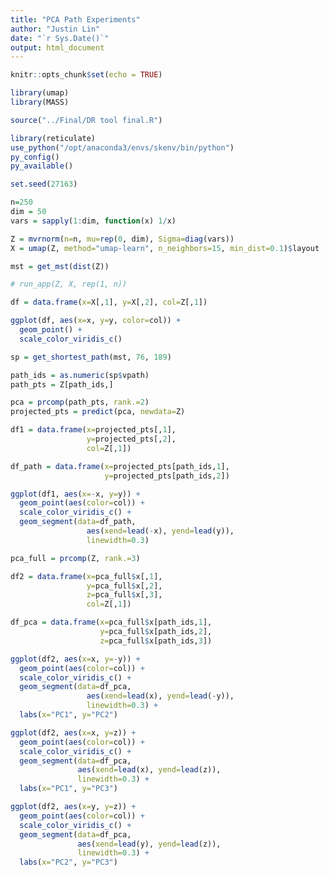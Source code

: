 ```yaml
---
title: "PCA Path Experiments"
author: "Justin Lin"
date: "`r Sys.Date()`"
output: html_document
---
```


```r
knitr::opts_chunk$set(echo = TRUE)

library(umap)
library(MASS)

source("../Final/DR tool final.R")
```

```r
library(reticulate)
use_python("/opt/anaconda3/envs/skenv/bin/python")
py_config()
py_available()
```


```r
set.seed(27163)

n=250
dim = 50
vars = sapply(1:dim, function(x) 1/x)

Z = mvrnorm(n=n, mu=rep(0, dim), Sigma=diag(vars))
X = umap(Z, method="umap-learn", n_neighbors=15, min_dist=0.1)$layout

mst = get_mst(dist(Z))

# run_app(Z, X, rep(1, n))
```

```r
df = data.frame(x=X[,1], y=X[,2], col=Z[,1])

ggplot(df, aes(x=x, y=y, color=col)) +
  geom_point() +
  scale_color_viridis_c()
```

```r
sp = get_shortest_path(mst, 76, 189)

path_ids = as.numeric(sp$vpath)
path_pts = Z[path_ids,]

pca = prcomp(path_pts, rank.=2)
projected_pts = predict(pca, newdata=Z)

df1 = data.frame(x=projected_pts[,1],
                 y=projected_pts[,2],
                 col=Z[,1])

df_path = data.frame(x=projected_pts[path_ids,1],
                     y=projected_pts[path_ids,2])

ggplot(df1, aes(x=-x, y=y)) +
  geom_point(aes(color=col)) +
  scale_color_viridis_c() +
  geom_segment(data=df_path,
                 aes(xend=lead(-x), yend=lead(y)),
                 linewidth=0.3)
```

```r
pca_full = prcomp(Z, rank.=3)

df2 = data.frame(x=pca_full$x[,1],
                 y=pca_full$x[,2],
                 z=pca_full$x[,3],
                 col=Z[,1])

df_pca = data.frame(x=pca_full$x[path_ids,1],
                    y=pca_full$x[path_ids,2],
                    z=pca_full$x[path_ids,3])

ggplot(df2, aes(x=x, y=-y)) +
  geom_point(aes(color=col)) +
  scale_color_viridis_c() +
  geom_segment(data=df_pca,
                 aes(xend=lead(x), yend=lead(-y)),
                 linewidth=0.3) +
  labs(x="PC1", y="PC2")

ggplot(df2, aes(x=x, y=z)) +
  geom_point(aes(color=col)) +
  scale_color_viridis_c() +
  geom_segment(data=df_pca,
               aes(xend=lead(x), yend=lead(z)),
               linewidth=0.3) +
  labs(x="PC1", y="PC3")

ggplot(df2, aes(x=y, y=z)) +
  geom_point(aes(color=col)) +
  scale_color_viridis_c() +
  geom_segment(data=df_pca,
               aes(xend=lead(y), yend=lead(z)),
               linewidth=0.3) +
  labs(x="PC2", y="PC3")
```